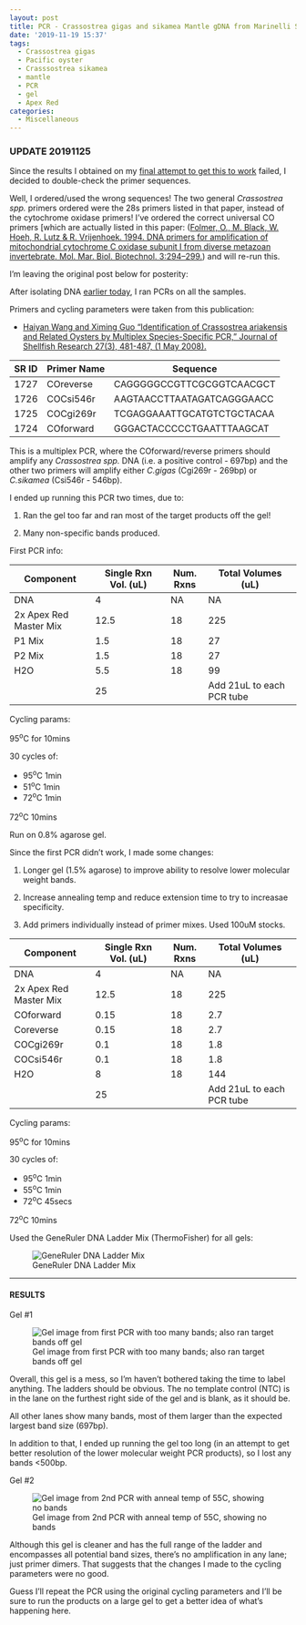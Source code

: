 ```yaml
---
layout: post
title: PCR - Crassostrea gigas and sikamea Mantle gDNA from Marinelli Shellfish Company
date: '2019-11-19 15:37'
tags:
  - Crassostrea gigas
  - Pacific oyster
  - Crasssostrea sikamea
  - mantle
  - PCR
  - gel
  - Apex Red
categories:
  - Miscellaneous
---
```


### UPDATE 20191125

Since the results I obtained on my [final attempt to get this to work](https://robertslab.github.io/sams-notebook/2019/11/21/PCR-Crassostrea-gigas-and-sikamea-Mantle-gDNA-from-Marinellie-Shellfish-Company-No-Multiplex.html) failed, I decided to double-check the primer sequences.

Well, I ordered/used the wrong sequences! The two general _Crassostrea spp._ primers ordered were the 28s primers listed in that paper, instead of the cytochrome oxidase primers! I've ordered the correct universal CO primers [which are actually listed in this paper: ([Folmer, O., M. Black, W. Hoeh, R. Lutz & R. Vrijenhoek. 1994. DNA
primers for amplification of mitochondrial cytochrome C oxidase
subunit I from diverse metazoan invertebrate. Mol. Mar. Biol.
Biotechnol. 3:294–299.](https://www.researchgate.net/publication/15316743_DNA_primers_for_amplification_of_mitochondrial_Cytochrome_C_oxidase_subunit_I_from_diverse_metazoan_invertebrates)) and will re-run this.

I'm leaving the original post below for posterity:


After isolating DNA [earlier today](https://robertslab.github.io/sams-notebook/2019/11/19/DNA-Isolation-and-Quantification-Crassostrea-gigas-and-Crassostrea-sikamea-Mantle-Tissue-from-Marinelli-Shellfish-Company.html), I ran PCRs on all the samples.

Primers and cycling parameters were taken from this publication:

- [Haiyan Wang and Ximing Guo "Identification of Crassostrea ariakensis and Related Oysters by Multiplex Species-Specific PCR," Journal of Shellfish Research 27(3), 481-487, (1 May 2008).](https://www.researchgate.net/profile/Ximing_Guo/publication/259643859_Identification_of_Crassostrea_ariakensis_and_related_oysters_by_multiplex_species-specific_PCR/links/55c79eb708aeb9756746e35e/Identification-of-Crassostrea-ariakensis-and-related-oysters-by-multiplex-species-specific-PCR.pdf)

| SR ID | Primer Name | Sequence                   |
|-------|-------------|----------------------------|
| 1727  | COreverse   | CAGGGGGCCGTTCGCGGTCAACGCT  |
| 1726  | COCsi546r   | AAGTAACCTTAATAGATCAGGGAACC |
| 1725  | COCgi269r   | TCGAGGAAATTGCATGTCTGCTACAA |
| 1724  | COforward   | GGGACTACCCCCTGAATTTAAGCAT  |

This is a multiplex PCR, where the COforward/reverse primers should amplify any _Crassostrea spp._ DNA (i.e. a positive control - 697bp) and the other two primers will amplify either _C.gigas_ (Cgi269r - 269bp) or _C.sikamea_ (Csi546r - 546bp).


I ended up running this PCR two times, due to:

1. Ran the gel too far and ran most of the target products off the gel!

2. Many non-specific bands produced.

First PCR info:

| Component              | Single Rxn Vol. (uL) | Num. Rxns | Total Volumes (uL)        |
|------------------------|----------------------|-----------|---------------------------|
| DNA                    | 4                    | NA        | NA                        |
| 2x Apex Red Master Mix | 12.5                 | 18        | 225                       |
| P1 Mix                 | 1.5                  | 18        | 27                        |
| P2 Mix                 | 1.5                  | 18        | 27                        |
| H2O                    | 5.5                  | 18        | 99                        |
|                        | 25                   |           | Add 21uL to each PCR tube |


Cycling params:

95<sup>o</sup>C for 10mins

30 cycles of:

- 95<sup>o</sup>C 1min
- 51<sup>o</sup>C 1min
- 72<sup>o</sup>C 1min

72<sup>o</sup>C 10mins

Run on 0.8% agarose gel.



Since the first PCR didn't work, I made some changes:

1. Longer gel (1.5% agarose) to improve ability to resolve lower molecular weight bands.

2. Increase annealing temp and reduce extension time to try to increasae specificity.

3. Add primers individually instead of primer mixes. Used 100uM stocks.

| Component              | Single Rxn Vol. (uL) | Num. Rxns | Total Volumes (uL)        |
|------------------------|----------------------|-----------|---------------------------|
| DNA                    | 4                    | NA        | NA                        |
| 2x Apex Red Master Mix | 12.5                 | 18        | 225                       |
| COforward              | 0.15                 | 18        | 2.7                       |
| Coreverse              | 0.15                 | 18        | 2.7                       |
| COCgi269r              | 0.1                  | 18        | 1.8                       |
| COCsi546r              | 0.1                  | 18        | 1.8                       |
| H2O                    | 8                    | 18        | 144                       |
|                        | 25                   |           | Add 21uL to each PCR tube |

Cycling params:

95<sup>o</sup>C for 10mins

30 cycles of:

- 95<sup>o</sup>C 1min
- 55<sup>o</sup>C 1min
- 72<sup>o</sup>C 45secs

72<sup>o</sup>C 10mins



Used the GeneRuler DNA Ladder Mix (ThermoFisher) for all gels:

![GeneRuler DNA Ladder Mix](https://github.com/RobertsLab/resources/blob/master/protocols/Commercial_Protocols/ThermoFisher_OgeneRuler_DNA_Ladder_Mix_F100439.jpg?raw=true)

---

#### RESULTS




Gel #1

![Gel image from first PCR with too many bands; also ran target bands off gel](https://github.com/RobertsLab/sams-notebook/blob/master/images/20191119_gel_Cgigas_vs_Csikamea-01.jpg?raw=true)

Overall, this gel is a mess, so I'm haven't bothered taking the time to label anything. The ladders should be obvious. The no template control (NTC) is in the lane on the furthest right side of the gel and is blank, as it should be.

All other lanes show many bands, most of them larger than the expected largest band size (697bp).

In addition to that, I ended up running the gel too long (in an attempt to get better resolution of the lower molecular weight PCR products), so I lost any bands <500bp.



Gel #2

![Gel image from 2nd PCR with anneal temp of 55C, showing no bands](https://github.com/RobertsLab/sams-notebook/blob/master/images/20191119_gel_Cgigas_vs_Csikamea-02.jpg?raw=true)

Although this gel is cleaner and has the full range of the ladder and encompasses all potential band sizes, there's no amplification in any lane; just primer dimers. That suggests that the changes I made to the cycling parameters were no good.

Guess I'll repeat the PCR using the original cycling parameters and I'll be sure to run the products on a large gel to get a better idea of what's happening here.
